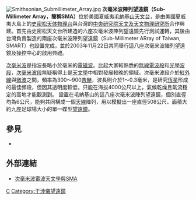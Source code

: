 {{noteTA
|T=zh-tw:次毫米波陣列望遠鏡;zh-cn:亚毫米波阵列望远镜;
|1=zh-tw:次毫米;zh-cn:亚毫米;
}}
[[File:Smithsonian_Submillimeter_Array.jpg|thumb]]
'''次毫米波陣列望遠鏡（Sub-Millimeter Array，簡稱SMA）'''位於美國夏威夷[[毛納基山天文台|毛納基山天文台]]，是由美國夏威夷大島上的[[史密松天体物理台|史密松天体物理台]]與台灣的[[中央研究院天文及天文物理研究所|中央研究院天文及天文物理研究所]]合作興建。首先由史密松天文台所建造的六座次毫米波陣列望遠鏡先行測試運轉，其後由台灣負責製造的兩座次毫米波陣列望遠鏡（Sub-Millimeter ARray of Taiwan, SMART）也設置完成，並於2003年11月22日共同舉行這八座次毫米波陣列望遠鏡及操控中心的啟用典禮。

[[次毫米波|次毫米波]]是指波長略小於毫米的[[電磁波|電磁波]]。比起大家較熟悉的[[無線電波段|無線電波段]]和[[光學波段|光學波段]]，[[次毫米波段|次毫米波段]]無疑稱得上是[[天文學|天文學]]中相對發展較晚的領域。次毫米波段介於[[紅外線|紅外線]]與[[微波|微波]]之間，頻率為300～900[[吉赫|吉赫]]，波長則介於1～0.3毫米，是研究[[恆星|恆星]]形成的最佳頻段，但因其透明度較低，只能在海拔4000公尺以上，氣候乾燥且氣流穩定的高地才能觀測到。
設置在毛納基山的這八座次毫米波陣列望遠鏡，個別直徑均為6公尺，能夠共同構成一個[[天線|天線]]陣列，用以模擬出一座直徑508公尺、面積大約九座足球場大小的單一碟型[[望遠鏡|望遠鏡]]。

==參見==
*{{link-en|次毫米波天文學|Submillimetre astronomy}}

==外部連結==
*[http://psroc.phys.ntu.edu.tw/bimonth/download.php?d=1&cpid=140&did=2 次毫米波電波天文學與SMA] {{Wayback|url=http://psroc.phys.ntu.edu.tw/bimonth/download.php?d=1&cpid=140&did=2 |date=20101226051908 }}
{{Radio astronomy}}

[[Category:射电望远镜|C]]
[[Category:干涉儀望遠鏡|Category:干涉儀望遠鏡]]